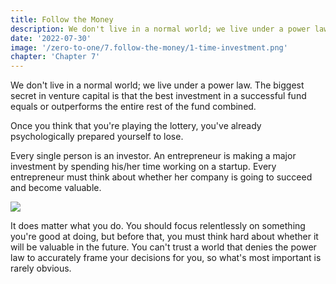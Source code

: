 ```yaml
---
title: Follow the Money 
description: We don't live in a normal world; we live under a power law. The biggest secret in venture capital is that the best investment in a successful fund equals or outperforms the entire rest of the fund combined.
date: '2022-07-30'
image: '/zero-to-one/7.follow-the-money/1-time-investment.png'
chapter: 'Chapter 7'
---
```


We don't live in a normal world; we live under a power law. The biggest secret in venture capital is that the best investment in a successful fund equals or outperforms the entire rest of the fund combined. 

Once you think that you're playing the lottery, you've already psychologically prepared yourself to lose. 

Every single person is an investor. An entrepreneur is making a major investment by spending his/her time working on a startup. Every entrepreneur must think about whether her company is going to succeed and become valuable. 

<div className="flex flex-col items-center mt-8 mb-8 md:mt-12 md:mb-12">
  <Image src="/zero-to-one/7.follow-the-money/1-time-investment.png" width={600} height={337.5}/>
</div>

It does matter what you do. You should focus relentlessly on something you're good at doing, but before that, you must think hard about whether it will be valuable in the future. You can't trust a world that denies the power law to accurately frame your decisions for you, so what's most important is rarely obvious. 

